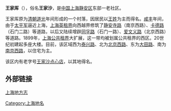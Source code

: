 '''王家厍'''（{{Sha|p1=hhuanggaso|ipa=[ɦuɑ̃̀kᴀ̋so᷆]}}），俗名'''王家沙'''，是[[中国|中国]][[上海|上海]][[静安区|静安区]]东部一老社区。

王家厍原为[[清朝|清朝]][[道光|道光]]年间形成的一个村落，因居民以[[王姓|王姓]]为主而得名。[[咸丰|咸丰]]年间，由于[[太平天国|太平军]]逼近上海，[[上海公共租界|上海英租界]]向西越界修筑了[[静安寺路|静安寺路]]（南京西路）、[[卡德路|卡德路]]（石门二路）等道路，以后又陆续增辟[[同孚路|同孚路]]（石门一路）、[[爱文义路|爱文义路]]（北京西路）等道路。1899年，[[上海公共租界|上海公共租界]]大扩展，这一带均被划属公共租界的西区。20世纪初建起多座大楼。目前，该区域西为[[泰兴路|泰兴路]]、北为[[北京西路_(上海)|北京西路]]、东为[[大田路|大田路]]、南为[[南京西路_(上海市)|南京西路]]，以住宅为主。

该区内有老字号[[王家沙点心店|王家沙点心店]]，以其地得名。

==外部链接==

[http://www.shtong.gov.cn/newsite/node2/node2245/node70862/node70869/node70914/node70918/userobject1ai73712.html 上海地方志]{{Wayback|url=http://www.shtong.gov.cn/newsite/node2/node2245/node70862/node70869/node70914/node70918/userobject1ai73712.html |date=20131113141722 }}

{{上海小作品}}

[[Category:上海地名|Category:上海地名]]